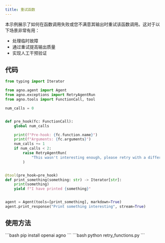 ```yaml
---
title: 重试函数
---
```


本示例展示了如何在函数调用失败或您不满意其输出时重试该函数调用。这对于以下场景非常有用：
- 处理临时故障
- 通过重试提高输出质量
- 实现人工干预验证

## 代码

```python retry_functions.py
from typing import Iterator

from agno.agent import Agent
from agno.exceptions import RetryAgentRun
from agno.tools import FunctionCall, tool

num_calls = 0


def pre_hook(fc: FunctionCall):
    global num_calls

    print(f"Pre-hook: {fc.function.name}")
    print(f"Arguments: {fc.arguments}")
    num_calls += 1
    if num_calls < 2:
        raise RetryAgentRun(
            "This wasn't interesting enough, please retry with a different argument"
        )


@tool(pre_hook=pre_hook)
def print_something(something: str) -> Iterator[str]:
    print(something)
    yield f"I have printed {something}"


agent = Agent(tools=[print_something], markdown=True)
agent.print_response("Print something interesting", stream=True)
```

## 使用方法

<Steps>
  <Snippet file="create-venv-step.mdx" />

  <Step title="安装库文件">
    ```bash
    pip install openai agno
    ```
  </Step>

  <Step title="运行代理">
    ```bash
    python retry_functions.py
    ```
  </Step>

</Steps>
